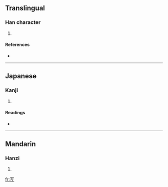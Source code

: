 ==Translingual==

===Han character===
{{Han char|rn=40|rad=宀|as=04|sn=7|four=|canj=十弓戈一 (JNIM)}}

# {{defn|Han|sort=宀04}}

====References====
* {{Han ref|kx=0283.020|dkj=07089|dj=0556.100|hdz=20917.040|uh=5B90|ud=23440}}

----

==Japanese==

===Kanji===
{{ja-kanji|grade=|rs=宀04}}

# {{defn|Japanese}}

====Readings====
* {{ja-readings|on=[[ぎ]] (gi)|kun=[[みろしい]] (miroshii), [[むべ]] (mube)}}

----

==Mandarin==

===Hanzi===
{{cmn-hanzi|pin=[[yí]] ([[yi2]])|wg=i<sup>2</sup>}}

# {{defn|Mandarin}}

[[fr:宐]]